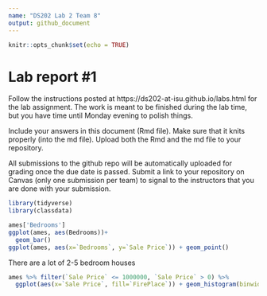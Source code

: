 ```yaml
---
name: "DS202 Lab 2 Team 8"
output: github_document
---
```


<!-- README.md is generated from README.Rmd. Please edit the README.Rmd file -->


```r
knitr::opts_chunk$set(echo = TRUE)
```

# Lab report #1

Follow the instructions posted at https://ds202-at-isu.github.io/labs.html for the lab assignment. The work is meant to be finished during the lab time, but you have time until Monday evening to polish things.

Include your answers in this document (Rmd file). Make sure that it knits properly (into the md file). Upload both the Rmd and the md file to your repository.  

All submissions to the github repo will be automatically uploaded for grading once the due date is passed.
Submit a link to your repository on Canvas (only one submission per team) to signal to the instructors that you are done with your submission.

```r
library(tidyverse)
library(classdata)
```

```r
ames['Bedrooms']
ggplot(ames, aes(Bedrooms))+
  geom_bar()
ggplot(ames, aes(x=`Bedrooms`, y=`Sale Price`)) + geom_point()
```

There are a lot of 2-5 bedroom houses

```r
ames %>% filter(`Sale Price` <= 1000000, `Sale Price` > 0) %>%
  ggplot(aes(x=`Sale Price`, fill=`FirePlace`)) + geom_histogram(binwidth=50000)
```




